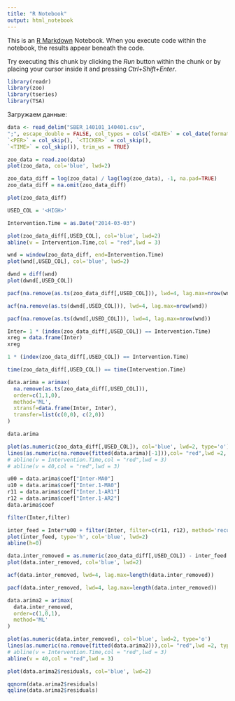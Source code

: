 ```yaml
---
title: "R Notebook"
output: html_notebook
---
```


This is an [R Markdown](http://rmarkdown.rstudio.com) Notebook. When you execute code within the notebook, the results appear beneath the code. 

Try executing this chunk by clicking the *Run* button within the chunk or by placing your cursor inside it and pressing *Ctrl+Shift+Enter*. 

```r
library(readr)
library(zoo)
library(tseries)
library(TSA)
```

Загружаем данные:
```r
data <- read_delim("SBER_140101_140401.csv", 
";", escape_double = FALSE, col_types = cols(`<DATE>` = col_date(format = "%Y%m%d"), 
`<PER>` = col_skip(), `<TICKER>` = col_skip(), 
`<TIME>` = col_skip()), trim_ws = TRUE)

zoo_data = read.zoo(data)
plot(zoo_data, col='blue', lwd=2)
```

```r
zoo_data_diff = log(zoo_data) / lag(log(zoo_data), -1, na.pad=TRUE)
zoo_data_diff = na.omit(zoo_data_diff)

plot(zoo_data_diff)
```


```r
USED_COL = '<HIGH>'

Intervention.Time = as.Date("2014-03-03")

plot(zoo_data_diff[,USED_COL], col='blue', lwd=2)
abline(v = Intervention.Time,col = "red",lwd = 3)
```

```r
wnd = window(zoo_data_diff, end=Intervention.Time)
plot(wnd[,USED_COL], col='blue', lwd=2)
```
```r
dwnd = diff(wnd)
plot(dwnd[,USED_COL])
```
```r
pacf(na.remove(as.ts(zoo_data_diff[,USED_COL])), lwd=4, lag.max=nrow(wnd))
```

```r
acf(na.remove(as.ts(dwnd[,USED_COL])), lwd=4, lag.max=nrow(wnd))
```
```r
pacf(na.remove(as.ts(dwnd[,USED_COL])), lwd=4, lag.max=nrow(wnd))
```
```r
Inter= 1 * (index(zoo_data_diff[,USED_COL]) == Intervention.Time)
xreg = data.frame(Inter)
xreg
```
```r
1 * (index(zoo_data_diff[,USED_COL]) == Intervention.Time)
```

```r
time(zoo_data_diff[,USED_COL]) == time(Intervention.Time)
```


```r
data.arima = arimax(
  na.remove(as.ts(zoo_data_diff[,USED_COL])),
  order=c(1,1,0),
  method='ML',
  xtransf=data.frame(Inter, Inter),
  transfer=list(c(0,0), c(2,0))
)

data.arima
```

```r
plot(as.numeric(zoo_data_diff[,USED_COL]), col='blue', lwd=2, type='o')
lines(as.numeric(na.remove(fitted(data.arima)[-1])),col= "red",lwd =2, type='p')
# abline(v = Intervention.Time,col = "red",lwd = 3)
# abline(v = 40,col = "red",lwd = 3)
```

```r
u00 = data.arima$coef["Inter-MA0"]
u10 = data.arima$coef["Inter.1-MA0"]
r11 = data.arima$coef["Inter.1-AR1"]
r12 = data.arima$coef["Inter.1-AR2"]
data.arima$coef
```

```r
filter(Inter,filter)
```

```r
inter_feed = Inter*u00 + filter(Inter, filter=c(r11, r12), method='recursive', side=1)*u10
plot(inter_feed, type='h', col='blue', lwd=2)
abline(h=0)
```
```r
data.inter_removed = as.numeric(zoo_data_diff[,USED_COL]) - inter_feed
plot(data.inter_removed, col='blue', lwd=2)
```


```r
acf(data.inter_removed, lwd=4, lag.max=length(data.inter_removed))
```

```r
pacf(data.inter_removed, lwd=4, lag.max=length(data.inter_removed))
```

```r
data.arima2 = arimax(
  data.inter_removed,
  order=c(1,0,1),
  method='ML'
)

plot(as.numeric(data.inter_removed), col='blue', lwd=2, type='o')
lines(as.numeric(na.remove(fitted(data.arima2))),col= "red",lwd =2, type='p')
# abline(v = Intervention.Time,col = "red",lwd = 3)
abline(v = 40,col = "red",lwd = 3)
```

```r
plot(data.arima2$residuals, col='blue', lwd=2)
```

```r
qqnorm(data.arima2$residuals)
qqline(data.arima2$residuals)
```
